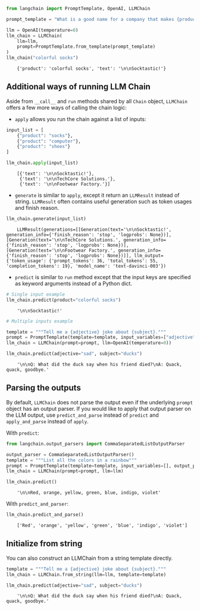 ```python
from langchain import PromptTemplate, OpenAI, LLMChain

prompt_template = "What is a good name for a company that makes {product}?"

llm = OpenAI(temperature=0)
llm_chain = LLMChain(
    llm=llm,
    prompt=PromptTemplate.from_template(prompt_template)
)
llm_chain("colorful socks")
```

<CodeOutputBlock lang="python">

```
    {'product': 'colorful socks', 'text': '\n\nSocktastic!'}
```

</CodeOutputBlock>

## Additional ways of running LLM Chain

Aside from `__call__` and `run` methods shared by all `Chain` object, `LLMChain` offers a few more ways of calling the chain logic:

- `apply` allows you run the chain against a list of inputs:


```python
input_list = [
    {"product": "socks"},
    {"product": "computer"},
    {"product": "shoes"}
]

llm_chain.apply(input_list)
```

<CodeOutputBlock lang="python">

```
    [{'text': '\n\nSocktastic!'},
     {'text': '\n\nTechCore Solutions.'},
     {'text': '\n\nFootwear Factory.'}]
```

</CodeOutputBlock>

- `generate` is similar to `apply`, except it return an `LLMResult` instead of string. `LLMResult` often contains useful generation such as token usages and finish reason.


```python
llm_chain.generate(input_list)
```

<CodeOutputBlock lang="python">

```
    LLMResult(generations=[[Generation(text='\n\nSocktastic!', generation_info={'finish_reason': 'stop', 'logprobs': None})], [Generation(text='\n\nTechCore Solutions.', generation_info={'finish_reason': 'stop', 'logprobs': None})], [Generation(text='\n\nFootwear Factory.', generation_info={'finish_reason': 'stop', 'logprobs': None})]], llm_output={'token_usage': {'prompt_tokens': 36, 'total_tokens': 55, 'completion_tokens': 19}, 'model_name': 'text-davinci-003'})
```

</CodeOutputBlock>

- `predict` is similar to `run` method except that the input keys are specified as keyword arguments instead of a Python dict.


```python
# Single input example
llm_chain.predict(product="colorful socks")
```

<CodeOutputBlock lang="python">

```
    '\n\nSocktastic!'
```

</CodeOutputBlock>


```python
# Multiple inputs example

template = """Tell me a {adjective} joke about {subject}."""
prompt = PromptTemplate(template=template, input_variables=["adjective", "subject"])
llm_chain = LLMChain(prompt=prompt, llm=OpenAI(temperature=0))

llm_chain.predict(adjective="sad", subject="ducks")
```

<CodeOutputBlock lang="python">

```
    '\n\nQ: What did the duck say when his friend died?\nA: Quack, quack, goodbye.'
```

</CodeOutputBlock>

## Parsing the outputs

By default, `LLMChain` does not parse the output even if the underlying `prompt` object has an output parser. If you would like to apply that output parser on the LLM output, use `predict_and_parse` instead of `predict` and `apply_and_parse` instead of `apply`. 

With `predict`:


```python
from langchain.output_parsers import CommaSeparatedListOutputParser

output_parser = CommaSeparatedListOutputParser()
template = """List all the colors in a rainbow"""
prompt = PromptTemplate(template=template, input_variables=[], output_parser=output_parser)
llm_chain = LLMChain(prompt=prompt, llm=llm)

llm_chain.predict()
```

<CodeOutputBlock lang="python">

```
    '\n\nRed, orange, yellow, green, blue, indigo, violet'
```

</CodeOutputBlock>

With `predict_and_parser`:


```python
llm_chain.predict_and_parse()
```

<CodeOutputBlock lang="python">

```
    ['Red', 'orange', 'yellow', 'green', 'blue', 'indigo', 'violet']
```

</CodeOutputBlock>

## Initialize from string

You can also construct an LLMChain from a string template directly.


```python
template = """Tell me a {adjective} joke about {subject}."""
llm_chain = LLMChain.from_string(llm=llm, template=template)
```


```python
llm_chain.predict(adjective="sad", subject="ducks")
```

<CodeOutputBlock lang="python">

```
    '\n\nQ: What did the duck say when his friend died?\nA: Quack, quack, goodbye.'
```

</CodeOutputBlock>
